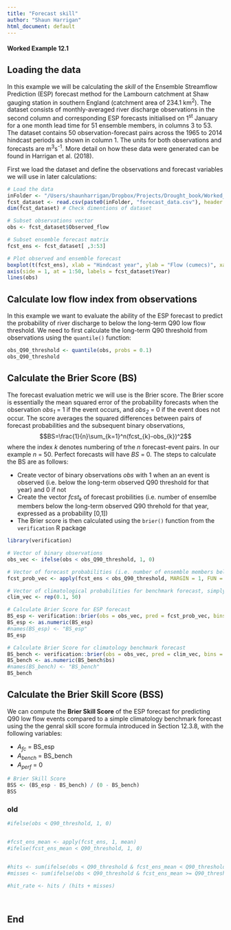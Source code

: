 ```yaml
---
title: "Forecast skill"
author: "Shaun Harrigan"
html_document: default
---
```


#### Worked Example 12.1

## Loading the data

In this example we will be calculating the *skill* of the Ensemble Streamflow Prediction (ESP) forecast method
for the Lambourn catchment at Shaw gauging station in southern England (catchment area of 234.1 km^2^). 
The dataset consists of monthly-averaged river discharge observations in the second column and corresponding ESP forecasts initialised on 1^st^ January for a one month lead time for 51 ensemble members, in columns 3 to 53. The dataset contains 50 observation-forecast pairs across the 1965 to 2014 hindcast periods as shown in column 1. The units for both observations and forecasts are m^3^s^-1^.
More detail on how these data were generated can be found in Harrigan et al. (2018).

First we load the dataset and define the observations and forecast variables we will use in later calculations:

```r
# Load the data 
inFolder <- "/Users/shaunharrigan/Dropbox/Projects/Drought_book/Worked_example/Data/"
fcst_dataset <- read.csv(paste0(inFolder, "forecast_data.csv"), header = TRUE) 
dim(fcst_dataset) # Check dimentions of dataset

# Subset observations vector 
obs <- fcst_dataset$Observed_flow

# Subset ensemble forecast matrix
fcst_ens <- fcst_dataset[ ,3:53]

# Plot observed and ensemble forecast
boxplot(t(fcst_ens), xlab = "Hindcast year", ylab = "Flow (cumecs)", xaxt = "n")
axis(side = 1, at = 1:50, labels = fcst_dataset$Year)
lines(obs)
```

## Calculate low flow index from observations 

In this example we want to evaluate the ability of the ESP forecast to predict the probability of river discharge to below the long-term Q90 low flow threshold. We need to first calculate the long-term Q90 threshold from observations using the `quantile()` function:

```r
obs_Q90_threshold <- quantile(obs, probs = 0.1)
obs_Q90_threshold
```


## Calculate the Brier Score (BS)

The forecast evaluation metric we will use is the Brier score. The Brier score is essentially the mean squared error of the probability forecasts when the observation *obs~1~* = 1 if the event occurs, and *obs~2~* = 0 if the event does not occur. The score averages the squared differences between pairs of forecast probabilities and the subsequent binary observations,
$$BS=\frac{1}{n}\sum_{k=1}^n(fcst_{k}-obs_{k})^2$$
where the index *k* denotes numbering of trhe *n* forecast-event pairs. In our example *n* = 50. Perfect forecasts will have *BS* = 0. The steps to calculate the BS are as follows:

* Create vector of binary observations *obs* with 1 when an an event is observed (i.e. below the long-term observed Q90 threshold for that year) and 0 if not
* Create the vector *fcst~k~* of forecast probilities (i.e. number of ensemlbe members below the long-term observed Q90 threhold for that year, expressed as a probability [0,1])
* The Brier score is then calculated using the `brier()` function from the `verification` R package

```r
library(verification)

# Vector of binary observations 
obs_vec <- ifelse(obs < obs_Q90_threshold, 1, 0)

# Vector of forecast probabilities (i.e. number of ensemble members below threshold / total number of ensemble members)
fcst_prob_vec <- apply(fcst_ens < obs_Q90_threshold, MARGIN = 1, FUN = sum) / length(fcst_ens)

# Vector of climatological probabilities for benchmark forecast, simply a vector 0.1 (i.e. below Q90 threshold 10% of the time by chance)
clim_vec <- rep(0.1, 50)

# Calculate Brier Score for ESP forecast
BS_esp <- verification::brier(obs = obs_vec, pred = fcst_prob_vec, bins = FALSE)["bs"]
BS_esp <- as.numeric(BS_esp)
#names(BS_esp) <- "BS_esp"
BS_esp

# Calculate Brier Score for climatology benchmark forecast
BS_bench <- verification::brier(obs = obs_vec, pred = clim_vec, bins = FALSE)
BS_bench <- as.numeric(BS_bench$bs)
#names(BS_bench) <- "BS_bench"
BS_bench
```


## Calculate the Brier Skill Score (BSS)

We can compute the **Brier Skill Score** of the ESP forecast for predicting Q90 low flow events compared to a simple climatology benchmark forecast using the the genral skill score formula introduced in Section 12.3.8, with the following variables:

* *A~fc~* = BS_esp
* *A~bench~* = BS_bench
* *A~perf~* = 0

```r
# Brier Skill Score 
BSS <- (BS_esp - BS_bench) / (0 - BS_bench)
BSS
```


### old

```r

#ifelse(obs < Q90_threshold, 1, 0)


#fcst_ens_mean <- apply(fcst_ens, 1, mean)
#ifelse(fcst_ens_mean < Q90_threshold, 1, 0)


#hits <- sum(ifelse(obs < Q90_threshold & fcst_ens_mean < Q90_threshold, 1, 0))
#misses <- sum(ifelse(obs < Q90_threshold & fcst_ens_mean >= Q90_threshold, 1, 0))

#hit_rate <- hits / (hits + misses)




```


## End

